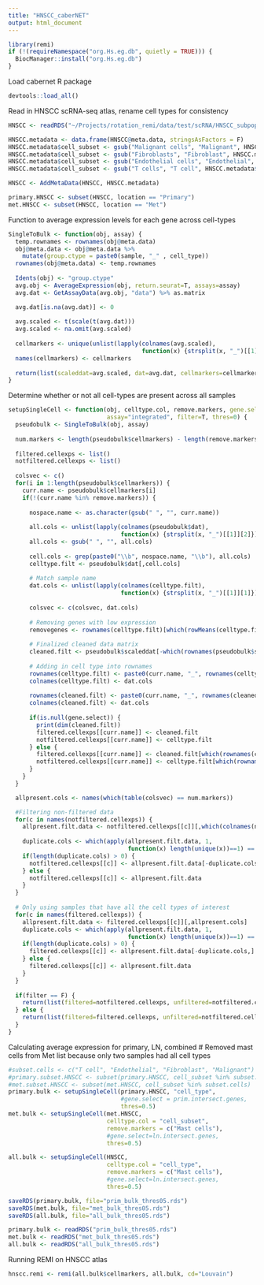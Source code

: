 ```yaml
---
title: "HNSCC_caberNET"
output: html_document
---
```


```r
library(remi)
if (!(requireNamespace("org.Hs.eg.db", quietly = TRUE))) {
  BiocManager::install("org.Hs.eg.db")
}
```

Load cabernet R package
```r
devtools::load_all()
```

Read in HNSCC scRNA-seq atlas, rename cell types for consistency
```r
HNSCC <- readRDS("~/Projects/rotation_remi/data/test/scRNA/HNSCC_subpopulationclusters.rds")

HNSCC.metadata <- data.frame(HNSCC@meta.data, stringsAsFactors = F)
HNSCC.metadata$cell_subset <- gsub("Malignant cells", "Malignant", HNSCC.metadata$cell_subset)
HNSCC.metadata$cell_subset <- gsub("Fibroblasts", "Fibroblast", HNSCC.metadata$cell_subset)
HNSCC.metadata$cell_subset <- gsub("Endothelial cells", "Endothelial", HNSCC.metadata$cell_subset)
HNSCC.metadata$cell_subset <- gsub("T cells", "T cell", HNSCC.metadata$cell_subset)

HNSCC <- AddMetaData(HNSCC, HNSCC.metadata)

primary.HNSCC <- subset(HNSCC, location == "Primary")
met.HNSCC <- subset(HNSCC, location == "Met")
```

Function to average expression levels for each gene across cell-types
```r
SingleToBulk <- function(obj, assay) {
  temp.rownames <- rownames(obj@meta.data)
  obj@meta.data <- obj@meta.data %>% 
    mutate(group.ctype = paste0(sample, "_" , cell_type))
  rownames(obj@meta.data) <- temp.rownames
  
  Idents(obj) <- "group.ctype"
  avg.obj <- AverageExpression(obj, return.seurat=T, assays=assay) 
  avg.dat <- GetAssayData(avg.obj, "data") %>% as.matrix

  avg.dat[is.na(avg.dat)] <- 0
  
  avg.scaled <- t(scale(t(avg.dat)))
  avg.scaled <- na.omit(avg.scaled)
  
  cellmarkers <- unique(unlist(lapply(colnames(avg.scaled), 
                                      function(x) {strsplit(x, "_")[[1]][2]})))
  names(cellmarkers) <- cellmarkers
  
  return(list(scaleddat=avg.scaled, dat=avg.dat, cellmarkers=cellmarkers))
}
```

Determine whether or not all cell-types are present across all samples
```r
setupSingleCell <- function(obj, celltype.col, remove.markers, gene.select = NULL, 
                            assay="integrated", filter=T, thres=0) {
  pseudobulk <- SingleToBulk(obj, assay) 
  
  num.markers <- length(pseudobulk$cellmarkers) - length(remove.markers)
  
  filtered.cellexps <- list()
  notfiltered.cellexps <- list()
  
  colsvec <- c()
  for(i in 1:length(pseudobulk$cellmarkers)) {
    curr.name <- pseudobulk$cellmarkers[i]
    if(!(curr.name %in% remove.markers)) {
  
      nospace.name <- as.character(gsub(" ", "", curr.name))
      
      all.cols <- unlist(lapply(colnames(pseudobulk$dat), 
                                function(x) {strsplit(x, "_")[[1]][2]}))
      all.cols <- gsub(" ", "", all.cols)
      
      cell.cols <- grep(paste0("\\b", nospace.name, "\\b"), all.cols)
      celltype.filt <- pseudobulk$dat[,cell.cols]
  
      # Match sample name 
      dat.cols <- unlist(lapply(colnames(celltype.filt), 
                                function(x) {strsplit(x, "_")[[1]][1]}))
      
      colsvec <- c(colsvec, dat.cols)
      
      # Removing genes with low expression
      removegenes <- rownames(celltype.filt)[which(rowMeans(celltype.filt) <= thres)]
      
      # Finalized cleaned data matrix
      cleaned.filt <- pseudobulk$scaleddat[-which(rownames(pseudobulk$scaleddat) %in% removegenes),cell.cols]
      
      # Adding in cell type into rownames
      rownames(celltype.filt) <- paste0(curr.name, "_", rownames(celltype.filt))
      colnames(celltype.filt) <- dat.cols
      
      rownames(cleaned.filt) <- paste0(curr.name, "_", rownames(cleaned.filt))
      colnames(cleaned.filt) <- dat.cols
      
      if(is.null(gene.select)) {
        print(dim(cleaned.filt))
        filtered.cellexps[[curr.name]] <- cleaned.filt
        notfiltered.cellexps[[curr.name]] <- celltype.filt   
      } else {
        filtered.cellexps[[curr.name]] <- cleaned.filt[which(rownames(cleaned.filt) %in% gene.select),]
        notfiltered.cellexps[[curr.name]] <- celltype.filt[which(rownames(celltype.filt) %in% gene.select),]
      }   
    }
  }

  allpresent.cols <- names(which(table(colsvec) == num.markers))

  #Filtering non-filtered data
  for(c in names(notfiltered.cellexps)) {
    allpresent.filt.data <- notfiltered.cellexps[[c]][,which(colnames(notfiltered.cellexps[[c]]) %in% allpresent.cols)]
    
    duplicate.cols <- which(apply(allpresent.filt.data, 1,
                                  function(x) length(unique(x))==1) == TRUE)
    if(length(duplicate.cols) > 0) {
      notfiltered.cellexps[[c]] <- allpresent.filt.data[-duplicate.cols,]
    } else {
      notfiltered.cellexps[[c]] <- allpresent.filt.data
    }
  }
  
  # Only using samples that have all the cell types of interest
  for(c in names(filtered.cellexps)) {
    allpresent.filt.data <- filtered.cellexps[[c]][,allpresent.cols]
    duplicate.cols <- which(apply(allpresent.filt.data, 1, 
                                  function(x) length(unique(x))==1) == TRUE)
    if(length(duplicate.cols) > 0) {
      filtered.cellexps[[c]] <- allpresent.filt.data[-duplicate.cols,]
    } else {
      filtered.cellexps[[c]] <- allpresent.filt.data
    }
  }
  
  if(filter == F) {
    return(list(filtered=notfiltered.cellexps, unfiltered=notfiltered.cellexps, cellmarkers=pseudobulk$cellmarkers))
  } else {
    return(list(filtered=filtered.cellexps, unfiltered=notfiltered.cellexps, cellmarkers=pseudobulk$cellmarkers))
  }
}
```

Calculating average expression for primary, LN, combined
# Removed mast cells from Met list because only two samples had all cell types
```r
#subset.cells <- c("T cell", "Endothelial", "Fibroblast", "Malignant")
#primary.subset.HNSCC <- subset(primary.HNSCC, cell_subset %in% subset.cells)
#met.subset.HNSCC <- subset(met.HNSCC, cell_subset %in% subset.cells)
primary.bulk <- setupSingleCell(primary.HNSCC, "cell_type", 
                                #gene.select = prim.intersect.genes,
                                thres=0.5)
met.bulk <- setupSingleCell(met.HNSCC, 
                            celltype.col = "cell_subset",
                            remove.markers = c("Mast cells"),
                            #gene.select=ln.intersect.genes, 
                            thres=0.5)

all.bulk <- setupSingleCell(HNSCC, 
                            celltype.col = "cell_type",
                            remove.markers = c("Mast cells"),
                            #gene.select=ln.intersect.genes, 
                            thres=0.5)
```

```r
saveRDS(primary.bulk, file="prim_bulk_thres05.rds")
saveRDS(met.bulk, file="met_bulk_thres05.rds")
saveRDS(all.bulk, file="all_bulk_thres05.rds")
```

```r
primary.bulk <- readRDS("prim_bulk_thres05.rds")
met.bulk <- readRDS("met_bulk_thres05.rds")
all.bulk <- readRDS("all_bulk_thres05.rds")
```

Running REMI on HNSCC atlas
```r
hnscc.remi <- remi(all.bulk$cellmarkers, all.bulk, cd="Louvain")
```

